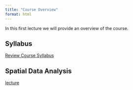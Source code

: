 ```yaml
---
title: "Course Overview"
format: html
---
```


In this first lecture we will provide an overview of the course.


## Syllabus

[Review Course Syllabus](../../syllabus.html)

## Spatial Data Analysis

[lecture](lecture_sda.html)


